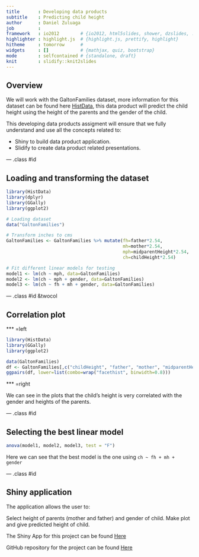 ```yaml
---
title       : Developing data products
subtitle    : Predicting child height
author      : Daniel Zuluaga
job         : 
framework   : io2012        # {io2012, html5slides, shower, dzslides, ...}
highlighter : highlight.js  # {highlight.js, prettify, highlight}
hitheme     : tomorrow      # 
widgets     : []            # {mathjax, quiz, bootstrap}
mode        : selfcontained # {standalone, draft}
knit        : slidify::knit2slides
---
```


## Overview

We will work with the GaltonFamilies dataset, more information for this dataset can be found here [HistData](https://cran.r-project.org/web/packages/HistData/), this data product will predict the child height using the height of the parents and the gender of the child.

This developing data products assigment will ensure that we fully understand and use all the concepts related to:

* Shiny to build data product application.
* Slidify to create data product related presentations.

--- .class #id

## Loading and transforming the dataset

```r
library(HistData)
library(dplyr)
library(GGally)
library(ggplot2)

# Loading dataset
data("GaltonFamilies")

# Transform inches to cms
GaltonFamilies <- GaltonFamilies %>% mutate(fh=father*2.54,
                                            mh=mother*2.54,
                                            mph=midparentHeight*2.54,
                                            ch=childHeight*2.54)

# Fit different linear models for testing
model1 <- lm(ch ~ mph, data=GaltonFamilies)
model2 <- lm(ch ~ mph + gender, data=GaltonFamilies)
model3 <- lm(ch ~ fh + mh + gender, data=GaltonFamilies)
```


--- .class #id &twocol

## Correlation plot

*** =left

```r
library(HistData)
library(GGally)
library(ggplot2)

data(GaltonFamilies)
df <- GaltonFamilies[,c("childHeight", "father", "mother", "midparentHeight", "gender")]
ggpairs(df, lower=list(combo=wrap("facethist", binwidth=0.8)))

```

*** =right

We can see in the plots that the child's height is very correlated with the gender and heights of the parents.

--- .class #id

## Selecting the best linear model

```r
anova(model1, model2, model3, test = "F")
```

Here we can see that the best model is the one using `ch ~ fh + mh + gender`

--- .class #id

## Shiny application

The application allows the user to:

Select height of parents (mother and father) and gender of child. Make plot and give predicted height of child.

The Shiny App for this project can be found [Here](https://danielzuluaga.shinyapps.io/childHeight/)

GitHub repository for the project can be found [Here](https://github.com/ZuluagaSD/data-products)
